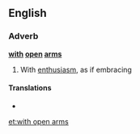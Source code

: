 ==English==

===Adverb===
'''[[with]] [[open]] [[arm]]s'''

#{{idiomatic}} With [[enthusiasm]], as if embracing

====Translations====
{{trans-top|with enthusiasm, as if embracing}}
*{{t|fr|à bras ouverts}}
{{trans-mid}}
{{trans-bottom}}

[[et:with open arms]]